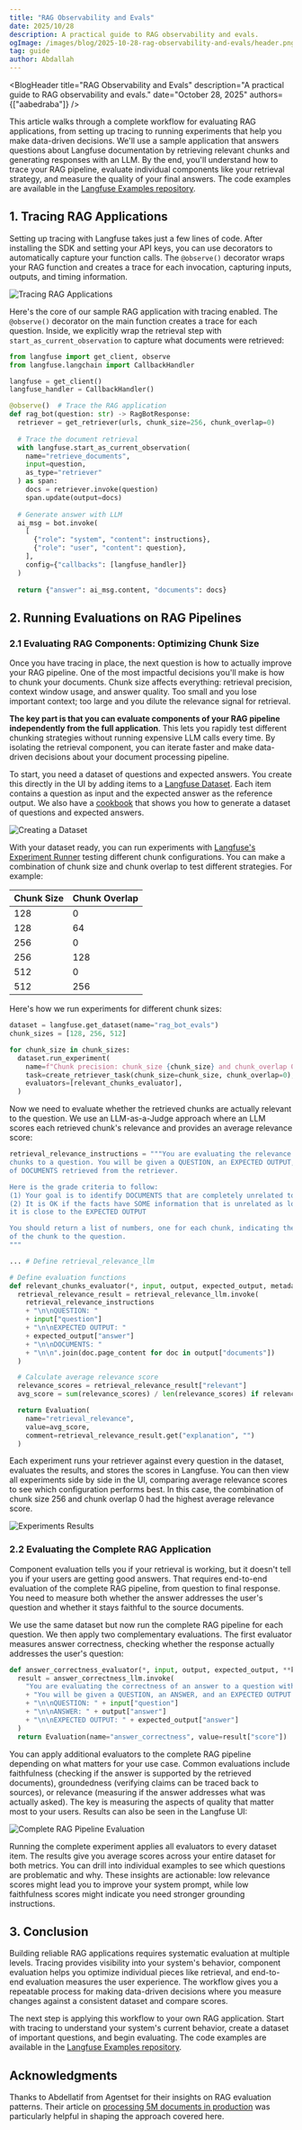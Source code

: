 ```yaml
---
title: "RAG Observability and Evals"
date: 2025/10/28
description: A practical guide to RAG observability and evals.
ogImage: /images/blog/2025-10-28-rag-observability-and-evals/header.png
tag: guide
author: Abdallah
---
```



<BlogHeader
  title="RAG Observability and Evals"
  description="A practical guide to RAG observability and evals."
  date="October 28, 2025"
  authors={["aabedraba"]}
/>

This article walks through a complete workflow for evaluating RAG applications, from setting up tracing to running experiments that help you make data-driven decisions. We'll use a sample application that answers questions about Langfuse documentation by retrieving relevant chunks and generating responses with an LLM. By the end, you'll understand how to trace your RAG pipeline, evaluate individual components like your retrieval strategy, and measure the quality of your final answers. The code examples are available in the [Langfuse Examples repository](https://github.com/langfuse/langfuse-examples/tree/main/applications/rag).

## 1. Tracing RAG Applications

Setting up tracing with Langfuse takes just a few lines of code. After installing the SDK and setting your API keys, you can use decorators to automatically capture your function calls. The `@observe()` decorator wraps your RAG function and creates a trace for each invocation, capturing inputs, outputs, and timing information.

![Tracing RAG Applications](/images/blog/2025-10-28-rag-observability-and-evals/rag-trace.png)

Here's the core of our sample RAG application with tracing enabled. The `@observe()` decorator on the main function creates a trace for each question. Inside, we explicitly wrap the retrieval step with `start_as_current_observation` to capture what documents were retrieved: 

```python {7, 11-18}
from langfuse import get_client, observe
from langfuse.langchain import CallbackHandler

langfuse = get_client()
langfuse_handler = CallbackHandler()

@observe()  # Trace the RAG application
def rag_bot(question: str) -> RagBotResponse:
  retriever = get_retriever(urls, chunk_size=256, chunk_overlap=0)
  
  # Trace the document retrieval
  with langfuse.start_as_current_observation(
    name="retrieve_documents", 
    input=question, 
    as_type="retriever"
  ) as span:
    docs = retriever.invoke(question)
    span.update(output=docs)
  
  # Generate answer with LLM
  ai_msg = bot.invoke(
    [
      {"role": "system", "content": instructions},
      {"role": "user", "content": question},
    ],
    config={"callbacks": [langfuse_handler]}
  )
  
  return {"answer": ai_msg.content, "documents": docs}
```

## 2. Running Evaluations on RAG Pipelines

### 2.1 Evaluating RAG Components: Optimizing Chunk Size

Once you have tracing in place, the next question is how to actually improve your RAG pipeline. One of the most impactful decisions you'll make is how to chunk your documents. Chunk size affects everything: retrieval precision, context window usage, and answer quality. Too small and you lose important context; too large and you dilute the relevance signal for retrieval.

**The key part is that you can evaluate components of your RAG pipeline independently from the full application**. This lets you rapidly test different chunking strategies without running expensive LLM calls every time. By isolating the retrieval component, you can iterate faster and make data-driven decisions about your document processing pipeline.

To start, you need a dataset of questions and expected answers. You create this directly in the UI by adding items to a [Langfuse Dataset](/docs/evaluation/experiments/datasets). Each item contains a question as input and the expected answer as the reference output. We also have a [cookbook](/guides/cookbook/example_synthetic_datasets#example-5-rag-dataset-generation) that shows you how to generate a dataset of questions and expected answers.

![Creating a Dataset](/images/blog/2025-10-28-rag-observability-and-evals/rag-dataset.png)

With your dataset ready, you can run experiments with [Langfuse's Experiment Runner](/docs/evaluation/experiments/experiments-via-sdk) testing different chunk configurations. You can make a combination of chunk size and chunk overlap to test different strategies. For example: 

| Chunk Size | Chunk Overlap |
| :--------- | :------------ |
| 128        | 0             |
| 128        | 64            |
| 256        | 0             |
| 256        | 128           |
| 512        | 0             |
| 512        | 256           |

Here's how we run experiments for different chunk sizes:

```python
dataset = langfuse.get_dataset(name="rag_bot_evals")
chunk_sizes = [128, 256, 512]

for chunk_size in chunk_sizes:
  dataset.run_experiment(
    name=f"Chunk precision: chunk_size {chunk_size} and chunk_overlap 0",
    task=create_retriever_task(chunk_size=chunk_size, chunk_overlap=0),
    evaluators=[relevant_chunks_evaluator],
  )
```

Now we need to evaluate whether the retrieved chunks are actually relevant to the question. We use an LLM-as-a-Judge approach where an LLM scores each retrieved chunk's relevance and provides an average relevance score:

```python {1-12, 30}
retrieval_relevance_instructions = """You are evaluating the relevance of a set of 
chunks to a question. You will be given a QUESTION, an EXPECTED OUTPUT, and a set 
of DOCUMENTS retrieved from the retriever.

Here is the grade criteria to follow:
(1) Your goal is to identify DOCUMENTS that are completely unrelated to the QUESTION
(2) It is OK if the facts have SOME information that is unrelated as long as 
it is close to the EXPECTED OUTPUT

You should return a list of numbers, one for each chunk, indicating the relevance 
of the chunk to the question.
"""

... # Define retrieval_relevance_llm

# Define evaluation functions
def relevant_chunks_evaluator(*, input, output, expected_output, metadata, **kwargs):
  retrieval_relevance_result = retrieval_relevance_llm.invoke(
    retrieval_relevance_instructions
    + "\n\nQUESTION: "
    + input["question"]
    + "\n\nEXPECTED OUTPUT: "
    + expected_output["answer"]
    + "\n\nDOCUMENTS: "
    + "\n\n".join(doc.page_content for doc in output["documents"])
  )

  # Calculate average relevance score
  relevance_scores = retrieval_relevance_result["relevant"]
  avg_score = sum(relevance_scores) / len(relevance_scores) if relevance_scores else 0

  return Evaluation(
    name="retrieval_relevance", 
    value=avg_score, 
    comment=retrieval_relevance_result.get("explanation", "")
  )
```

Each experiment runs your retriever against every question in the dataset, evaluates the results, and stores the scores in Langfuse. You can then view all experiments side by side in the UI, comparing average relevance scores to see which configuration performs best. In this case, the combination of chunk size 256 and chunk overlap 0 had the highest average relevance score.

![Experiments Results](/images/blog/2025-10-28-rag-observability-and-evals/chunk-size-performance.png)

### 2.2 Evaluating the Complete RAG Application

Component evaluation tells you if your retrieval is working, but it doesn't tell you if your users are getting good answers. That requires end-to-end evaluation of the complete RAG pipeline, from question to final response. You need to measure both whether the answer addresses the user's question and whether it stays faithful to the source documents.

We use the same dataset but now run the complete RAG pipeline for each question. We then apply two complementary evaluations. The first evaluator measures answer correctness, checking whether the response actually addresses the user's question:

```python
def answer_correctness_evaluator(*, input, output, expected_output, **kwargs):
  result = answer_correctness_llm.invoke(
    "You are evaluating the correctness of an answer to a question with a score of 0 or 1." 
    + "You will be given a QUESTION, an ANSWER, and an EXPECTED OUTPUT."
    + "\n\nQUESTION: " + input["question"]
    + "\n\nANSWER: " + output["answer"]
    + "\n\nEXPECTED OUTPUT: " + expected_output["answer"]
  )  
  return Evaluation(name="answer_correctness", value=result["score"])
```

You can apply additional evaluators to the complete RAG pipeline depending on what matters for your use case. Common evaluations include faithfulness (checking if the answer is supported by the retrieved documents), groundedness (verifying claims can be traced back to sources), or relevance (measuring if the answer addresses what was actually asked). The key is measuring the aspects of quality that matter most to your users. Results can also be seen in the Langfuse UI: 

![Complete RAG Pipeline Evaluation](/images/blog/2025-10-28-rag-observability-and-evals/relevance-result.png)

Running the complete experiment applies all evaluators to every dataset item. The results give you average scores across your entire dataset for both metrics. You can drill into individual examples to see which questions are problematic and why. These insights are actionable: low relevance scores might lead you to improve your system prompt, while low faithfulness scores might indicate you need stronger grounding instructions.

## 3. Conclusion

Building reliable RAG applications requires systematic evaluation at multiple levels. Tracing provides visibility into your system's behavior, component evaluation helps you optimize individual pieces like retrieval, and end-to-end evaluation measures the user experience. The workflow gives you a repeatable process for making data-driven decisions where you measure changes against a consistent dataset and compare scores.

The next step is applying this workflow to your own RAG application. Start with tracing to understand your system's current behavior, create a dataset of important questions, and begin evaluating. The code examples are available in the [Langfuse Examples repository](https://github.com/langfuse/langfuse-examples/tree/main/applications/rag).

## Acknowledgments

Thanks to Abdellatif from Agentset for their insights on RAG evaluation patterns. Their article on [processing 5M documents in production](https://blog.abdellatif.io/production-rag-processing-5m-documents) was particularly helpful in shaping the approach covered here.